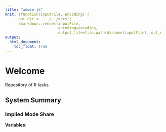 ```yaml
---
title: "admin-jk"
knit: (function(inputFile, encoding) { 
      out_dir <- '../../docs';
      rmarkdown::render(inputFile,
                        encoding=encoding, 
                        output_file=file.path(dirname(inputFile), out_dir, 'index.html')) })
output: 
  html_document: 
    toc_float: true
---
```


# Welcome

Repository of R tasks.


## System Summary
### Implied Mode Share
**Variables**:   
